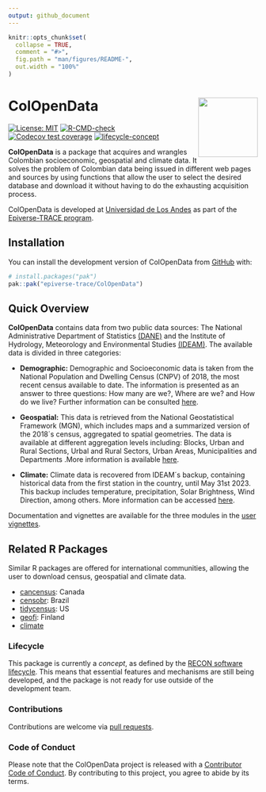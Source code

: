 ```yaml
---
output: github_document
---
```


<!-- README.md is generated from README.Rmd. Please edit that file. -->
<!-- The code to render this README is stored in .github/workflows/render-readme.yaml -->
<!-- Variables marked with double curly braces will be transformed beforehand: -->
<!-- `packagename` is extracted from the DESCRIPTION file -->
<!-- `gh_repo` is extracted via a special environment variable in GitHub Actions -->


```r
knitr::opts_chunk$set(
  collapse = TRUE,
  comment = "#>",
  fig.path = "man/figures/README-",
  out.width = "100%"
)
```

# ColOpenData <img src="man/figures/logo.svg" align="right" width="120" />

<!-- badges: start -->

[![License:
MIT](https://img.shields.io/badge/License-MIT-yellow.svg)](https://opensource.org/license/mit/)
[![R-CMD-check](https://github.com/epiverse-trace/ColOpenData/actions/workflows/R-CMD-check.yaml/badge.svg)](https://github.com/epiverse-trace/ColOpenData/actions/workflows/R-CMD-check.yaml)
[![Codecov test
coverage](https://codecov.io/gh/epiverse-trace/ColOpenData/branch/main/graph/badge.svg)](https://app.codecov.io/gh/epiverse-trace/ColOpenData?branch=main)
[![lifecycle-concept](https://raw.githubusercontent.com/reconverse/reconverse.github.io/master/images/badge-concept.svg)](https://www.reconverse.org/lifecycle.html#concept)
<!-- badges: end -->

**ColOpenData** is a package that acquires and wrangles
Colombian socioeconomic, geospatial and climate data. It solves the
problem of Colombian data being issued in different web pages and sources
by using functions that allow the user to select the desired
database and download it without having to do the exhausting acquisition
process.

ColOpenData is developed at [Universidad de Los
Andes](https://uniandes.edu.co/) as part of the [Epiverse-TRACE
program](https://data.org/initiatives/epiverse/).

## Installation

You can install the development version of ColOpenData from
[GitHub](https://github.com/) with:

``` r
# install.packages("pak")
pak::pak("epiverse-trace/ColOpenData")
```
## Quick Overview

**ColOpenData** contains data from two public data sources: The National 
Administrative Department of Statistics 
[(DANE)](https://www.dane.gov.co/index.php/en/) and the Institute of Hydrology,
Meteorology and Environmental Studies [(IDEAM)]( http://www.ideam.gov.co/). 
The available data is divided in three categories: 

- **Demographic:** Demographic and Socioeconomic data is taken from the National Population and Dwelling Census (CNPV) of 2018, the most recent census available to date. The information is presented as an answer to three questions: How many are we?, Where are we? and How do we live? Further information can be consulted [here](https://www.dane.gov.co/index.php/estadisticas-por-tema/demografia-y-poblacion/censo-nacional-de-poblacion-y-vivenda-2018).

- **Geospatial:** This data is retrieved from the National Geostatistical Framework (MGN), which includes maps and a summarized version of the 2018´s census, aggregated to spatial geometries. The data is available at different aggregation levels including: Blocks, Urban and Rural Sections, Urbal and Rural Sectors, Urban Areas, Municipalities and Departments .More information is available [here](https://www.dane.gov.co/index.php/actualidad-dane/5454-el-dane-actualizo-el-marco-geoestadistico-nacional-a-2018).

- **Climate:** Climate data is recovered from IDEAM´s backup, containing historical data from the first station in the country, until May 31st 2023. This backup includes temperature, precipitation, Solar Brightness, Wind Direction, among others. More information can be accessed [here](http://www.ideam.gov.co/).

Documentation and vignettes are available for the three modules in the [user vignettes](https://epiverse-trace.github.io/ColOpenData/).

## Related R Packages

Similar R packages are offered for international communities, allowing the user to download census, geospatial and climate data.

- [cancensus](https://mountainmath.github.io/cancensus/): Canada
- [censobr](https://ipeagit.github.io/censobr/): Brazil
- [tidycensus](https://walker-data.com/tidycensus/): US
- [geofi](https://ropengov.github.io/geofi/): Finland
- [climate](https://bczernecki.github.io/climate/)

### Lifecycle

This package is currently a *concept*, as defined by the [RECON software
lifecycle](https://www.reconverse.org/lifecycle.html). This means that
essential features and mechanisms are still being developed, and the
package is not ready for use outside of the development team.

### Contributions

Contributions are welcome via [pull
requests](https://github.com/ColOpenData/pulls).

### Code of Conduct

Please note that the ColOpenData project is released with a [Contributor
Code of
Conduct](https://github.com/epiverse-trace/.github/blob/main/CODE_OF_CONDUCT.md).
By contributing to this project, you agree to abide by its terms.
